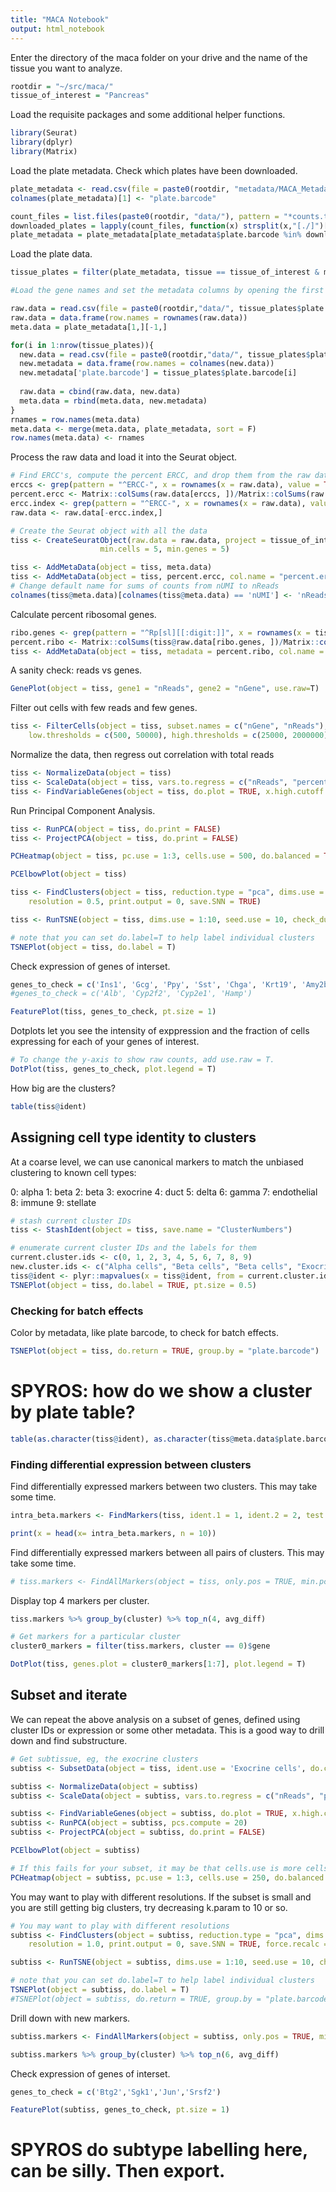 ```yaml
---
title: "MACA Notebook"
output: html_notebook
---
```


Enter the directory of the maca folder on your drive and the name of the tissue you want to analyze.

```r
rootdir = "~/src/maca/"
tissue_of_interest = "Pancreas"
```

Load the requisite packages and some additional helper functions.

```r
library(Seurat)
library(dplyr)
library(Matrix)
```

Load the plate metadata. Check which plates have been downloaded.

```r
plate_metadata <- read.csv(file = paste0(rootdir, "metadata/MACA_Metadata.csv"), sep=",", header = TRUE)
colnames(plate_metadata)[1] <- "plate.barcode"

count_files = list.files(paste0(rootdir, "data/"), pattern = "*counts.tab",recursive = FALSE)
downloaded_plates = lapply(count_files, function(x) strsplit(x,"[./]")[[1]][1])
plate_metadata = plate_metadata[plate_metadata$plate.barcode %in% downloaded_plates,]
```

Load the plate data.

```r
tissue_plates = filter(plate_metadata, tissue == tissue_of_interest & mouse.age == 3)[,c('plate.barcode','tissue','subtissue','mouse.sex')]

#Load the gene names and set the metadata columns by opening the first file

raw.data = read.csv(file = paste0(rootdir,"data/", tissue_plates$plate.barcode[1], '.counts.tab') ,sep='\t')
raw.data = data.frame(row.names = rownames(raw.data))
meta.data = plate_metadata[1,][-1,]

for(i in 1:nrow(tissue_plates)){
  new.data = read.csv(file = paste0(rootdir,"data/", tissue_plates$plate.barcode[i], '.counts.tab') ,sep='\t')
  new.metadata = data.frame(row.names = colnames(new.data))
  new.metadata['plate.barcode'] = tissue_plates$plate.barcode[i]
  
  raw.data = cbind(raw.data, new.data)
  meta.data = rbind(meta.data, new.metadata)
}
rnames = row.names(meta.data)
meta.data <- merge(meta.data, plate_metadata, sort = F)
row.names(meta.data) <- rnames
```

Process the raw data and load it into the Seurat object.
```r
# Find ERCC's, compute the percent ERCC, and drop them from the raw data.
erccs <- grep(pattern = "^ERCC-", x = rownames(x = raw.data), value = TRUE)
percent.ercc <- Matrix::colSums(raw.data[erccs, ])/Matrix::colSums(raw.data)
ercc.index <- grep(pattern = "^ERCC-", x = rownames(x = raw.data), value = FALSE)
raw.data <- raw.data[-ercc.index,]

# Create the Seurat object with all the data
tiss <- CreateSeuratObject(raw.data = raw.data, project = tissue_of_interest, 
                    min.cells = 5, min.genes = 5)

tiss <- AddMetaData(object = tiss, meta.data)
tiss <- AddMetaData(object = tiss, percent.ercc, col.name = "percent.ercc")
# Change default name for sums of counts from nUMI to nReads
colnames(tiss@meta.data)[colnames(tiss@meta.data) == 'nUMI'] <- 'nReads'
```


Calculate percent ribosomal genes.

```r
ribo.genes <- grep(pattern = "^Rp[sl][[:digit:]]", x = rownames(x = tiss@data), value = TRUE)
percent.ribo <- Matrix::colSums(tiss@raw.data[ribo.genes, ])/Matrix::colSums(tiss@raw.data)
tiss <- AddMetaData(object = tiss, metadata = percent.ribo, col.name = "percent.ribo")
```

A sanity check: reads vs genes.

```r
GenePlot(object = tiss, gene1 = "nReads", gene2 = "nGene", use.raw=T)
```

Filter out cells with few reads and few genes.

```r
tiss <- FilterCells(object = tiss, subset.names = c("nGene", "nReads"), 
    low.thresholds = c(500, 50000), high.thresholds = c(25000, 2000000))
```


Normalize the data, then regress out correlation with total reads
```r
tiss <- NormalizeData(object = tiss)
tiss <- ScaleData(object = tiss, vars.to.regress = c("nReads", "percent.ribo","Rn45s"))
tiss <- FindVariableGenes(object = tiss, do.plot = TRUE, x.high.cutoff = Inf, y.cutoff = 0.5)
```


Run Principal Component Analysis.
```r
tiss <- RunPCA(object = tiss, do.print = FALSE)
tiss <- ProjectPCA(object = tiss, do.print = FALSE)
```


```r
PCHeatmap(object = tiss, pc.use = 1:3, cells.use = 500, do.balanced = TRUE, label.columns = FALSE, num.genes = 12)
```

```r
PCElbowPlot(object = tiss)
```


```r
tiss <- FindClusters(object = tiss, reduction.type = "pca", dims.use = 1:10, 
    resolution = 0.5, print.output = 0, save.SNN = TRUE)
```


```r
tiss <- RunTSNE(object = tiss, dims.use = 1:10, seed.use = 10, check_duplicates = F)
```

```r
# note that you can set do.label=T to help label individual clusters
TSNEPlot(object = tiss, do.label = T)
```

Check expression of genes of interset.
```r
genes_to_check = c('Ins1', 'Gcg', 'Ppy', 'Sst', 'Chga', 'Krt19', 'Amy2b', 'Pecam1', 'Pdgfra', 'Ptprc', 'Ghrl')
#genes_to_check = c('Alb', 'Cyp2f2', 'Cyp2e1', 'Hamp')

FeaturePlot(tiss, genes_to_check, pt.size = 1)
```

Dotplots let you see the intensity of exppression and the fraction of cells expressing for each of your genes of interest.

```r
# To change the y-axis to show raw counts, add use.raw = T.
DotPlot(tiss, genes_to_check, plot.legend = T)
```

How big are the clusters?
```r
table(tiss@ident)
```

## Assigning cell type identity to clusters

At a coarse level, we can use canonical markers to match the unbiased clustering to known cell types:

0: alpha
1: beta
2: beta
3: exocrine
4: duct
5: delta
6: gamma
7: endothelial
8: immune
9: stellate

```r
# stash current cluster IDs
tiss <- StashIdent(object = tiss, save.name = "ClusterNumbers")

# enumerate current cluster IDs and the labels for them
current.cluster.ids <- c(0, 1, 2, 3, 4, 5, 6, 7, 8, 9)
new.cluster.ids <- c("Alpha cells", "Beta cells", "Beta cells", "Exocrine cells", "Duct cells", "Delta cells", "Gamma cells", "Endothelial cells", "Immune cells", "Stellate cells")
tiss@ident <- plyr::mapvalues(x = tiss@ident, from = current.cluster.ids, to = new.cluster.ids)
TSNEPlot(object = tiss, do.label = TRUE, pt.size = 0.5)

```


### Checking for batch effects


Color by metadata, like plate barcode, to check for batch effects.
```r
TSNEPlot(object = tiss, do.return = TRUE, group.by = "plate.barcode")
```

# SPYROS: how do we show a cluster by plate table?

```r
table(as.character(tiss@ident), as.character(tiss@meta.data$plate.barcode))
```


### Finding differential expression between clusters

Find differentially expressed markers between two clusters. This may take some time.

```r
intra_beta.markers <- FindMarkers(tiss, ident.1 = 1, ident.2 = 2, test.use='roc', min.diff.pct = 0.1)
```
```r
print(x = head(x= intra_beta.markers, n = 10))
```

Find differentially expressed markers between all pairs of clusters. This may take some time.
```r
# tiss.markers <- FindAllMarkers(object = tiss, only.pos = TRUE, min.pct = 0.25, thresh.use = 0.25)
```

Display top 4 markers per cluster.
```r
tiss.markers %>% group_by(cluster) %>% top_n(4, avg_diff)
```


```r
# Get markers for a particular cluster
cluster0_markers = filter(tiss.markers, cluster == 0)$gene

DotPlot(tiss, genes.plot = cluster0_markers[1:7], plot.legend = T)
```


## Subset and iterate

We can repeat the above analysis on a subset of genes, defined using cluster IDs or expression or some other metadata. This is a good way to drill down and find substructure.

```r
# Get subtissue, eg, the exocrine clusters
subtiss <- SubsetData(object = tiss, ident.use = 'Exocrine cells', do.center = F, do.scale = F)

subtiss <- NormalizeData(object = subtiss)
subtiss <- ScaleData(object = subtiss, vars.to.regress = c("nReads", "percent.ribo","Rn45s"))
```
```r
subtiss <- FindVariableGenes(object = subtiss, do.plot = TRUE, x.high.cutoff = Inf, y.cutoff = 0.8)
subtiss <- RunPCA(object = subtiss, pcs.compute = 20)
subtiss <- ProjectPCA(object = subtiss, do.print = FALSE)
```


```r
PCElbowPlot(object = subtiss)
```

```r
# If this fails for your subset, it may be that cells.use is more cells than you have left! Try reducing it.
PCHeatmap(object = subtiss, pc.use = 1:3, cells.use = 250, do.balanced = TRUE, label.columns = FALSE, num.genes = 12)
```

You may want to play with different resolutions. If the subset is small and you are still getting big clusters, try decreasing k.param to 10 or so.
```r
# You may want to play with different resolutions 
subtiss <- FindClusters(object = subtiss, reduction.type = "pca", dims.use = 1:20, 
    resolution = 1.0, print.output = 0, save.SNN = TRUE, force.recalc = T, k.param = 15)
```


```r
subtiss <- RunTSNE(object = subtiss, dims.use = 1:10, seed.use = 10, check_duplicates = F)
```

```r
# note that you can set do.label=T to help label individual clusters
TSNEPlot(object = subtiss, do.label = T)
#TSNEPlot(object = subtiss, do.return = TRUE, group.by = "plate.barcode")

```

Drill down with new markers.

```r
subtiss.markers <- FindAllMarkers(object = subtiss, only.pos = TRUE, min.pct = 0.25, thresh.use = 0.25)
```

```r
subtiss.markers %>% group_by(cluster) %>% top_n(6, avg_diff)
```

Check expression of genes of interset.
```r
genes_to_check = c('Btg2','Sgk1','Jun','Srsf2')

FeaturePlot(subtiss, genes_to_check, pt.size = 1)
```

# SPYROS do subtype labelling here, can be silly. Then export.
